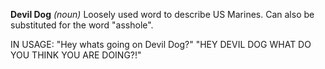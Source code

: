 '''Devil Dog''' ''(noun)'' Loosely used word to describe US Marines. Can also be substituted for the word "asshole". 

IN USAGE:
"Hey whats going on Devil Dog?"
"HEY DEVIL DOG WHAT DO YOU THINK YOU ARE DOING?!"